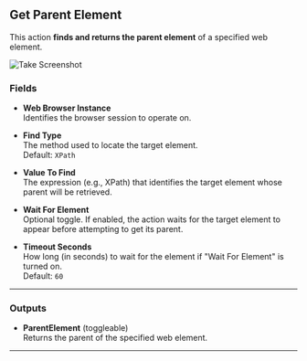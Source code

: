 ## Get Parent Element

This action **finds and returns the parent element** of a specified web element.

![Take Screenshot](../../../assets/browser-automation/get-parent-element.png) 

### Fields

- **Web Browser Instance**  
  Identifies the browser session to operate on.

- **Find Type**  
  The method used to locate the target element.  
  Default: `XPath`

- **Value To Find**  
  The expression (e.g., XPath) that identifies the target element whose parent will be retrieved.

- **Wait For Element**  
  Optional toggle. If enabled, the action waits for the target element to appear before attempting to get its parent.

- **Timeout Seconds**  
  How long (in seconds) to wait for the element if "Wait For Element" is turned on.  
  Default: `60`

---

### Outputs

- **ParentElement** (toggleable)  
  Returns the parent of the specified web element.

---